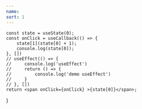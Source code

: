 ```yaml
---
name: 
sort: 1
---
```




    const state = useState(0);
    const onClick = useCallback(() => {
        state[1](state[0] + 1);
        console.log(state[0]);
    }, [])
    // useEffect(() => {
    //     console.log('useEffect')
    //     return () => {
    //         console.log('demo useEffect')
    //     }
    // }, [])
    return <span onClick={onClick} >{state[0]}</span>;
}

<Demo />
